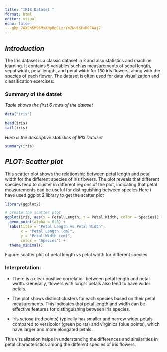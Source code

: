 ```yaml
---
title: "IRIS Dataset "
format: html
editor: visual
echo: false
---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
---
```


## *Introduction*

The Iris dataset is a classic dataset in R and also statistics and machine learning. It contains 5 variables such as measurements of sepal length, sepal width, petal length, and petal width for 150 iris flowers, along with the species of each flower. The dataset is often used for data visualization and classification exercises.

### Summary of the datset

*Table shows the first 6 rows of the dataset*

```r
data("iris")
```

```r
head(iris)
tail(iris)
```

*Here is the descriptive statistics of IRIS Dataset*

```r
summary(iris)
```

## *PLOT: Scatter plot*

This scatter plot shows the relationship between petal length and petal width for the different species of iris flowers. The plot reveals that different species tend to cluster in different regions of the plot, indicating that petal measurements can be useful for distinguishing between species.Here i have used ggplot 2 library to get the scatter plot

```r
library(ggplot2)

# Create the scatter plot
ggplot(iris, aes(x = Petal.Length, y = Petal.Width, color = Species)) +
  geom_point(alpha = 0.6) +
  labs(title = "Petal Length vs Petal Width",
       x = "Petal Length (cm)",
       y = "Petal Width (cm)",
       color = "Species") +
  theme_minimal()
```

Figure: scatter plot of petal length vs petal width for different species

### Interpretation:

-   There is a clear positive correlation between petal length and petal width. Generally, flowers with longer petals also tend to have wider petals.

-   The plot shows distinct clusters for each species based on their petal measurements. This indicates that petal length and width can be effective features for distinguishing between iris species.

-   Iris setosa (red points) typically has smaller and narrow wider petals compared to versicolor (green points) and virginica (blue points), which have larger and more elongated petals.

This visualization helps in understanding the differences and similarities in petal characteristics among the different species of iris flowers.
